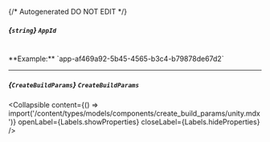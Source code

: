 {/* Autogenerated DO NOT EDIT  */}

##### *{`string`}* `AppId`
<br/>
**Example:** `app-af469a92-5b45-4565-b3c4-b79878de67d2`

---
##### *{`CreateBuildParams`}* `CreateBuildParams`

<Collapsible content={() => import('/content/types/models/components/create_build_params/unity.mdx')} openLabel={Labels.showProperties} closeLabel={Labels.hideProperties} />



